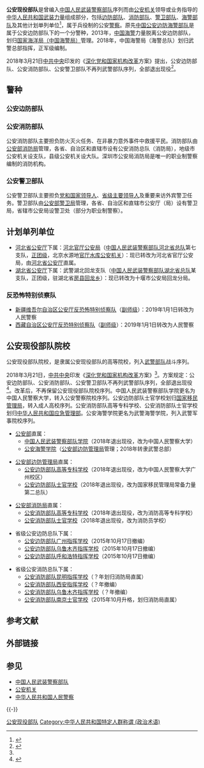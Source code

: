 {{refimprove|time=2012-09-18T08:19:52+00:00 }}

{{Pathnav|中华人民共和国政府|人民政府|公安机关}}
{{Pathnav|中华人民共和国武装力量|中华人民共和国武装警察部队}}
{{Infobox Military Unit
|unit_name = 公安现役部队
|image = [[File:Police_Badge,P.R.China.svg|170px]]
|caption = [[中华人民共和国人民警察警徽|中华人民共和国人民警察警徽]]
|image2 = 
|caption2 = 兼有松枝和[[橄榄|橄榄]]枝图案的<br />[[中国人民武装警察部队|中国人民武装警察部队]]帽徽（07式）
|dates=1982年6月19日至2018年3月21日
|country={{中国内地}}
|command_structure=[[中华人民共和国公安部|中华人民共和国公安部]]
|branch=[[公安边防部队|公安边防部队]]<br>[[公安消防部队|公安消防部队]]<br>[[公安警卫部队|公安警卫部队]]
|type=[[准军事部队|准军事部队]]
|role=[[#公安边防部队|边防]]、[[#公安消防部队|消防]]、[[#公安警卫部队|警卫]]、[[#反恐怖特别侦察队|反恐]]、[[#其他公安现役部队|其他]]
|size=20余万
|current_commander_label=[[中华人民共和国公安部|公安部]]部长
|current_commander=[[赵克志|赵克志]] <small>[[总警监|总警监]]</small>
|garrison=[[北京市|北京市]][[东城区|东城区]][[东长安街|东长安街]]14号
|ceremonial_chief=
|ceremonial_chief_label=
|colonel_of_the_regiment=
|nickname=
|motto=
|colors=[[橄榄绿|橄榄绿]]
|march=
|mascot=
|battles=
|notable_commanders=
|anniversaries=
}}

'''公安现役部队'''是曾编入[[中国人民武装警察部队|中国人民武装警察部队]]序列而由[[公安机关|公安机关]]领导或业务指导的[[中华人民共和国武装力量|中华人民共和国武装力量]]组成部分，包括[[公安边防部队|边防部队]]、[[公安消防部队|消防部队]]、[[公安警卫部队|警卫部队]]、[[中国人民武装警察部队海警总队|海警部队]]及其他计划单列单位<ref>{{Cite web|title=入警大学生集训队开展“铭记抗战历史 矢志戍边为国”系列主题教育活动|url=http://www.gabfzs.com/index.php?m=News&a=item&id=197|accessdate=2019-09-21|date=2017-12-28|publisher=公安边防部队接收普通高校毕业生平台|archiveurl=https://web.archive.org/web/20180109181935/http://www.gabfzs.com/index.php?m=News&a=item&id=197|archivedate=2018-01-09|dead-url=yes}}</ref>，属于兵役制的公安[[警察|警察]]。原先[[中国公安边防海警部队|中国公安边防海警部队]]是属于公安边防部队下的一个分警种，2013年，[[中国人民武装警察部队海警总队|中国海警]]力量脱离公安边防部队，划归[[国家海洋局|国家海洋局（中国海警局）]]管理。2018年，中国海警局（海警总队）划归武警总部指挥，正军级编制。

2018年3月21日[[中国共产党中央委员会|中共中央]]印发的《[[深化党和国家机构改革|深化党和国家机构改革]]方案》提出，公安边防部队、公安消防部队、公安警卫部队不再列武警部队序列，全部退出现役<ref>{{Cite web|title=公安边防、消防、警卫部队全部退出现役|url=https://news.qq.com/a/20180321/028746.htm|accessdate=2019-09-21|date=2018-03-21|publisher=腾讯网|archive-date=2018-03-21|archive-url=https://web.archive.org/web/20180321192731/https://news.qq.com/a/20180321/028746.htm|dead-url=no}}</ref>。

== 警种 ==
=== 公安边防部队 ===
{{Main|公安边防部队}}

=== 公安消防部队 ===
{{Main|公安消防部队}}

公安消防部队主要担负防火灭火任务、在非暴力意外事件中救援平民。消防部队由[[公安部消防局|公安部消防局]]管理，各省、自治区和直辖市设有公安消防总队（消防局），地级市公安机关设支队，县级公安机关设大队。深圳市公安局消防局是唯一的职业制警察编制的消防机构。

===公安警卫部队===
{{Main|公安警卫部队}}

公安警卫部队主要担负[[党和国家领导人|党和国家领导人]]、[[中华人民共和国省级行政区领导人|省级主要领导人]]及重要来访外宾警卫任务。警卫部队由[[公安部特勤局|公安部警卫局]]管理，各省、自治区和直辖市公安厅（局）设有警卫局，省辖市公安局设警卫处（部分为职业制警察）。

== 计划单列单位 ==
* [[河北省公安厅|河北省公安厅]]下属：[[河北官厅公安局|河北官厅公安局]]（[[中国人民武装警察部队河北省总队|中国人民武装警察部队河北省总队]]第七支队，[[正团级|正团级]]，北京水源地[[官厅水库|官厅水库]][[公安机关|公安机关]]）：现已转改为河北省官厅公安局，由[[河北省公安厅|河北省公安厅]]直属。
* [[湖北省公安厅|湖北省公安厅]]下属：武警湖北回龙支队（[[中国人民武装警察部队湖北省总队|中国人民武装警察部队湖北省总队]]某支队，正团级，驻湖北省[[房县|房县]][[回龙乡_(房县)|回龙乡]]）：现已转改为十堰市公安局回龙分局。

=== 反恐怖特别侦察队 ===
* [[新疆维吾尔自治区公安厅反恐怖特别侦察队|新疆维吾尔自治区公安厅反恐怖特别侦察队]]（[[副师级|副师级]]）：2019年1月1日转改为人民警察
* [[西藏自治区公安厅反恐特别侦察队|西藏自治区公安厅反恐特别侦察队]]（[[副师级|副师级]]）：2019年1月1日转改为人民警察

== 公安现役部队院校 ==
{{See also|中华人民共和国公安院校列表|中华人民共和国军事院校列表}}
公安现役部队院校，是隶属公安现役部队的高等院校，列入[[中国人民武装警察部队|武警部队]]战斗序列。

2018年3月21日，[[中共中央|中共中央]]印发《[[深化党和国家机构改革|深化党和国家机构改革]]方案》<ref name="报道0321A"/>。方案规定：公安边防部队、公安消防部队、公安警卫部队不再列武警部队序列，全部退出现役<ref name="报道0321A">{{Cite web|url=http://www.xinhuanet.com/2018-03/21/c_1122570517.htm|title=中共中央印发《深化党和国家机构改革方案》|accessdate=2018-03-21|date=2018-03-21|publisher=新华网|archive-date=2020-05-30|archive-url=https://web.archive.org/web/20200530162114/http://www.xinhuanet.com/2018-03/21/c_1122570517.htm|dead-url=yes}}</ref>。改革后，不再保留公安现役部队院校序列。中国人民武装警察部队学院更名为中国人民警察大学，转入公安警察院校序列。公安边防部队士官学校划归[[国家移民管理局|国家移民管理局]]，转入成人高校序列。公安消防部队高等专科学校、公安消防部队士官学校划归[[中华人民共和国应急管理部|中华人民共和国应急管理部]]。公安海警学院更名为武警海警学院，列入武警军事院校序列。

*[[中华人民共和国公安部|公安部]]直属：
**[[中国人民警察大学|中国人民武装警察部队学院]]（2018年退出现役，改为中国人民警察大学）
**[[中国人民武装警察部队海警学院|公安海警学院]]（[[公安部边防管理局|公安部边防管理局]]管理；2018年转隶武警总部）

*[[公安部边防管理局|公安部边防管理局]]直属：
**[[中国人民警察大学广州校区|公安边防部队高等专科学校]]（2018年退出现役，改为中国人民警察大学广州校区）
**[[公安边防部队士官学校|公安边防部队士官学校]]（2018年退出现役，改为国家移民管理局常备力量第二总队）

*[[公安部消防局|公安部消防局]]直属：
**[[消防高等专科学校|公安消防部队高等专科学校]]（2018年退出现役，改为消防高等专科学校）
**[[消防员学校|公安消防部队士官学校]]（2018年退出现役，改为消防员学校）

*省级公安边防总队下属：
**[[中国人民警察大学广州校区|公安边防部队广州指挥学校]]（2015年10月17日撤编）
**[[公安边防部队乌鲁木齐指挥学校|公安边防部队乌鲁木齐指挥学校]]（2015年10月17日撤编）
**[[公安边防部队呼和浩特指挥学校|公安边防部队呼和浩特指挥学校]]（2015年10月17日撤编）

*省级公安消防总队下属：
**[[公安消防部队昆明指挥学校|公安消防部队昆明指挥学校]]（？年划归消防局直属）
**[[公安消防部队西安指挥学校|公安消防部队西安指挥学校]]（？年撤编）
**[[公安消防部队乌鲁木齐指挥学校|公安消防部队乌鲁木齐指挥学校]]（？年撤编）
**[[公安消防部队南京士官学校|公安消防部队南京士官学校]]（2015年10月升格，划归消防局直属）

==参考文献==
{{Reflist}}

==外部链接==

== 参见 ==
{{Portal box|中华人民共和国|警察與執法}}
* [[中国人民武装警察部队|中国人民武装警察部队]]
* [[公安机关|公安机关]]
* [[中华人民共和国人民警察|中华人民共和国人民警察]]

{{-}}
{{国务院}}
{{中华人民共和国公安部}}
{{中国人民武装警察部队}}
{{公安院校}}
{{Gendamerie}}
[[Category:公安现役部队|]]
[[Category:中华人民共和国特定人群称谓_(政治术语)|Category:中华人民共和国特定人群称谓 (政治术语)]]